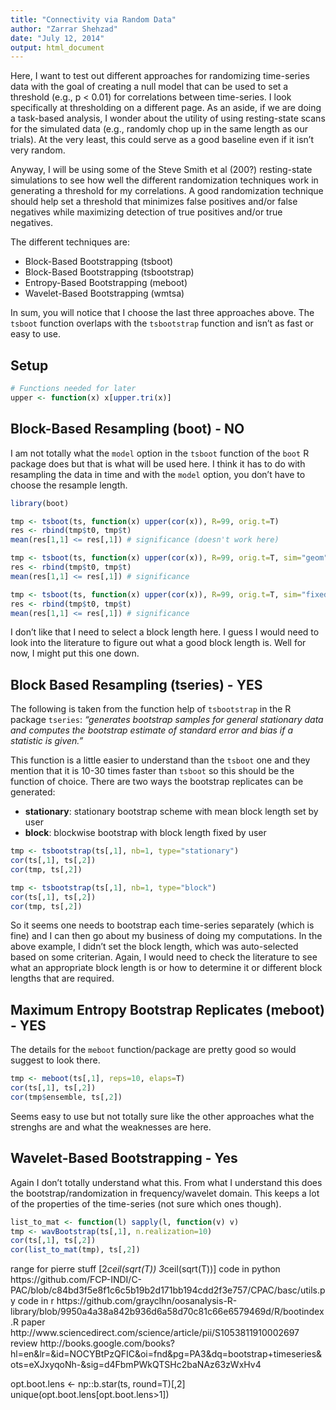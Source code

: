 ```yaml
---
title: "Connectivity via Random Data"
author: "Zarrar Shehzad"
date: "July 12, 2014"
output: html_document
---
```


Here, I want to test out different approaches for randomizing time-series data with the goal of creating a null model that can be used to set a threshold (e.g., p < 0.01) for correlations between time-series. I look specifically at thresholding on a different page. As an aside, if we are doing a task-based analysis, I wonder about the utility of using resting-state scans for the simulated data (e.g., randomly chop up in the same length as our trials). At the very least, this could serve as a good baseline even if it isn't very random.

Anyway, I will be using some of the Steve Smith et al (200?) resting-state simulations to see how well the different randomization techniques work in generating a threshold for my correlations. A good randomization technique should help set a threshold that minimizes false positives and/or false negatives while maximizing detection of true positives and/or true negatives.

The different techniques are:

* Block-Based Bootstrapping (tsboot)
* Block-Based Bootstrapping (tsbootstrap)
* Entropy-Based Bootstrapping (meboot)
* Wavelet-Based Bootstrapping (wmtsa)

In sum, you will notice that I choose the last three approaches above. The `tsboot` function overlaps with the `tsbootstrap` function and isn't as fast or easy to use.

## Setup

```r
# Functions needed for later
upper <- function(x) x[upper.tri(x)]
```


## Block-Based Resampling (boot) - NO

I am not totally what the `model` option in the `tsboot` function of the `boot` R package does but that is what will be used here. I think it has to do with resampling the data in time and with the `model` option, you don't have to choose the resample length.

```r
library(boot)

tmp <- tsboot(ts, function(x) upper(cor(x)), R=99, orig.t=T)
res <- rbind(tmp$t0, tmp$t)
mean(res[1,1] <= res[,1]) # significance (doesn't work here)

tmp <- tsboot(ts, function(x) upper(cor(x)), R=99, orig.t=T, sim="geom", l=20)
res <- rbind(tmp$t0, tmp$t)
mean(res[1,1] <= res[,1]) # significance

tmp <- tsboot(ts, function(x) upper(cor(x)), R=99, orig.t=T, sim="fixed", l=20)
res <- rbind(tmp$t0, tmp$t)
mean(res[1,1] <= res[,1]) # significance
```

I don't like that I need to select a block length here. I guess I would need to look into the literature to figure out what a good block length is. Well for now, I might put this one down.


## Block Based Resampling (tseries) - YES

The following is taken from the function help of `tsbootstrap` in the R package `tseries`: *"generates bootstrap samples for general stationary data and computes the bootstrap
estimate of standard error and bias if a statistic is given."*

This function is a little easier to understand than the `tsboot` one and they mention that it is 10-30 times faster than `tsboot` so this should be the function of choice. There are two ways the bootstrap replicates can be generated:

* **stationary**: stationary bootstrap scheme with mean block length set by user
* **block**: blockwise bootstrap with block length fixed by user

```r
tmp <- tsbootstrap(ts[,1], nb=1, type="stationary")
cor(ts[,1], ts[,2])
cor(tmp, ts[,2])

tmp <- tsbootstrap(ts[,1], nb=1, type="block")
cor(ts[,1], ts[,2])
cor(tmp, ts[,2])
```

So it seems one needs to bootstrap each time-series separately (which is fine) and I can then go about my business of doing my computations. In the above example, I didn't set the block length, which was auto-selected based on some criterian. Again, I would need to check the literature to see what an appropriate block length is or how to determine it or different block lengths that are required.


## Maximum Entropy Bootstrap Replicates (meboot) - YES

The details for the `meboot` function/package are pretty good so would suggest to look there.

```r
tmp <- meboot(ts[,1], reps=10, elaps=T)
cor(ts[,1], ts[,2])
cor(tmp$ensemble, ts[,2])
```

Seems easy to use but not totally sure like the other approaches what the strenghs are and what the weaknesses are here.


## Wavelet-Based Bootstrapping - Yes

Again I don't totally understand what this. From what I understand this does the bootstrap/randomization in frequency/wavelet domain. This keeps a lot of the properties of the time-series (not sure which ones though).

```r
list_to_mat <- function(l) sapply(l, function(v) v)
tmp <- wavBootstrap(ts[,1], n.realization=10)
cor(ts[,1], ts[,2])
cor(list_to_mat(tmp), ts[,2])
```


range for pierre stuff [2*ceil(sqrt(T)) 3*ceil(sqrt(T))]
code in python https://github.com/FCP-INDI/C-PAC/blob/c84bd3f5e8f1c6c5b19b2d171bb194cdd2f3e757/CPAC/basc/utils.py
code in r https://github.com/grayclhn/oosanalysis-R-library/blob/9950a4a38a842b936d6a58d70c81c66e6579469d/R/bootindex.R
paper http://www.sciencedirect.com/science/article/pii/S1053811910002697
review http://books.google.com/books?hl=en&lr=&id=NOCYBtPzQFIC&oi=fnd&pg=PA3&dq=bootstrap+timeseries&ots=eXJxyqoNh-&sig=d4FbmPWkQTSHc2baNAz63zWxHv4

opt.boot.lens <- np::b.star(ts, round=T)[,2]
unique(opt.boot.lens[opt.boot.lens>1])
